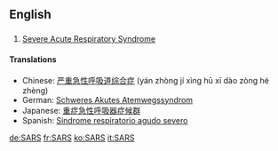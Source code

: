 ==English==

==={{acronym}}===
{{en-noun|-}}

# {{pathology}} [[severe acute respiratory syndrome|Severe Acute Respiratory Syndrome]]

====Translations====
*Chinese: [[严重急性呼吸道综合症]] (yán zhòng jí xìng hū xī dào zòng hé zhèng)
*German: [[Schweres Akutes Atemwegssyndrom]]
*Japanese: [[重症急性呼吸器症候群]]
*Spanish: [[Síndrome respiratorio agudo severo]]

[[de:SARS]]
[[fr:SARS]]
[[ko:SARS]]
[[it:SARS]]